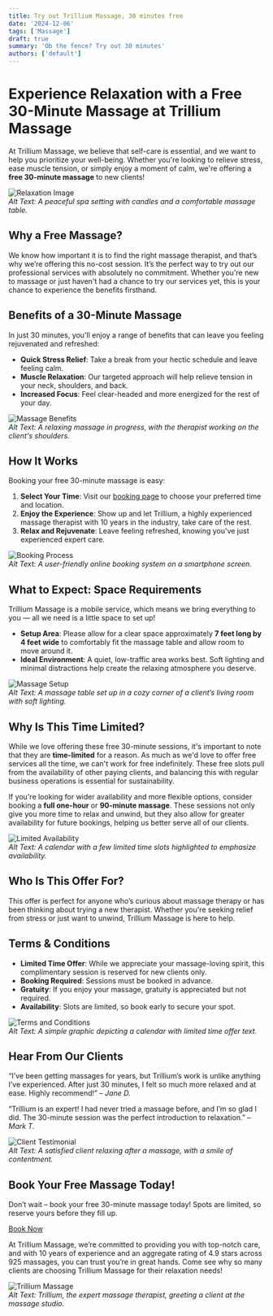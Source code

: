 ```yaml
---
title: Try out Trillium Massage, 30 minutes free
date: '2024-12-06'
tags: ['Massage']
draft: true
summary: 'Ob the fence? Try out 30 minutes'
authors: ['default']
---
```


# Experience Relaxation with a Free 30-Minute Massage at Trillium Massage

At Trillium Massage, we believe that self-care is essential, and we want to help you prioritize your well-being. Whether you're looking to relieve stress, ease muscle tension, or simply enjoy a moment of calm, we're offering a **free 30-minute massage** to new clients!

![Relaxation Image](#)  
_Alt Text: A peaceful spa setting with candles and a comfortable massage table._

## Why a Free Massage?

We know how important it is to find the right massage therapist, and that’s why we’re offering this no-cost session. It’s the perfect way to try out our professional services with absolutely no commitment. Whether you're new to massage or just haven't had a chance to try our services yet, this is your chance to experience the benefits firsthand.

## Benefits of a 30-Minute Massage

In just 30 minutes, you'll enjoy a range of benefits that can leave you feeling rejuvenated and refreshed:

- **Quick Stress Relief**: Take a break from your hectic schedule and leave feeling calm.
- **Muscle Relaxation**: Our targeted approach will help relieve tension in your neck, shoulders, and back.
- **Increased Focus**: Feel clear-headed and more energized for the rest of your day.

![Massage Benefits](#)  
_Alt Text: A relaxing massage in progress, with the therapist working on the client's shoulders._

## How It Works

Booking your free 30-minute massage is easy:

1. **Select Your Time**: Visit our [booking page](#) to choose your preferred time and location.
2. **Enjoy the Experience**: Show up and let Trillium, a highly experienced massage therapist with 10 years in the industry, take care of the rest.
3. **Relax and Rejuvenate**: Leave feeling refreshed, knowing you've just experienced expert care.

![Booking Process](#)  
_Alt Text: A user-friendly online booking system on a smartphone screen._

## What to Expect: Space Requirements

Trillium Massage is a mobile service, which means we bring everything to you — all we need is a little space to set up!

- **Setup Area**: Please allow for a clear space approximately **7 feet long by 4 feet wide** to comfortably fit the massage table and allow room to move around it.
- **Ideal Environment**: A quiet, low-traffic area works best. Soft lighting and minimal distractions help create the relaxing atmosphere you deserve.

![Massage Setup](#)  
_Alt Text: A massage table set up in a cozy corner of a client’s living room with soft lighting._

## Why Is This Time Limited?

While we love offering these free 30-minute sessions, it's important to note that they are **time-limited** for a reason. As much as we'd love to offer free services all the time, we can't work for free indefinitely. These free slots pull from the availability of other paying clients, and balancing this with regular business operations is essential for sustainability.

If you're looking for wider availability and more flexible options, consider booking a **full one-hour** or **90-minute massage**. These sessions not only give you more time to relax and unwind, but they also allow for greater availability for future bookings, helping us better serve all of our clients.

![Limited Availability](#)  
_Alt Text: A calendar with a few limited time slots highlighted to emphasize availability._

## Who Is This Offer For?

This offer is perfect for anyone who’s curious about massage therapy or has been thinking about trying a new therapist. Whether you're seeking relief from stress or just want to unwind, Trillium Massage is here to help.

## Terms & Conditions

- **Limited Time Offer**: While we appreciate your massage-loving spirit, this complimentary session is reserved for new clients only.
- **Booking Required**: Sessions must be booked in advance.
- **Gratuity**: If you enjoy your massage, gratuity is appreciated but not required.
- **Availability**: Slots are limited, so book early to secure your spot.

![Terms and Conditions](#)  
_Alt Text: A simple graphic depicting a calendar with limited time offer text._

## Hear From Our Clients

“I’ve been getting massages for years, but Trillium’s work is unlike anything I’ve experienced. After just 30 minutes, I felt so much more relaxed and at ease. Highly recommend!” – _Jane D._

“Trillium is an expert! I had never tried a massage before, and I’m so glad I did. The 30-minute session was the perfect introduction to relaxation.” – _Mark T._

![Client Testimonial](#)  
_Alt Text: A satisfied client relaxing after a massage, with a smile of contentment._

## Book Your Free Massage Today!

Don’t wait – book your free 30-minute massage today! Spots are limited, so reserve yours before they fill up.

[Book Now](#)

At Trillium Massage, we’re committed to providing you with top-notch care, and with 10 years of experience and an aggregate rating of 4.9 stars across 925 massages, you can trust you’re in great hands. Come see why so many clients are choosing Trillium Massage for their relaxation needs!

![Trillium Massage](#)  
_Alt Text: Trillium, the expert massage therapist, greeting a client at the massage studio._
